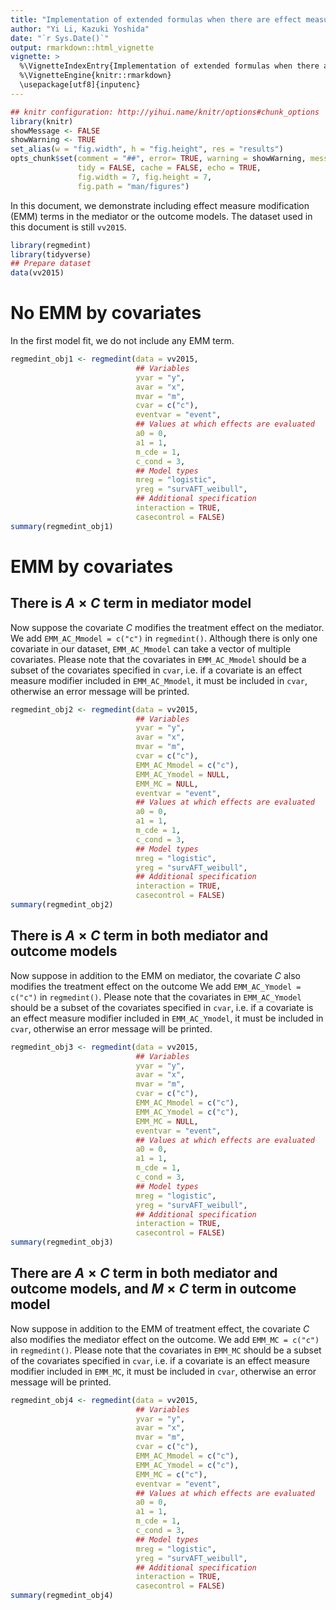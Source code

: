 ```yaml
---
title: "Implementation of extended formulas when there are effect measure modifiers"
author: "Yi Li, Kazuki Yoshida"
date: "`r Sys.Date()`"
output: rmarkdown::html_vignette
vignette: >
  %\VignetteIndexEntry{Implementation of extended formulas when there are effect measure modifiers}
  %\VignetteEngine{knitr::rmarkdown}
  \usepackage[utf8]{inputenc}
---
```


```r
## knitr configuration: http://yihui.name/knitr/options#chunk_options
library(knitr)
showMessage <- FALSE
showWarning <- TRUE
set_alias(w = "fig.width", h = "fig.height", res = "results")
opts_chunk$set(comment = "##", error= TRUE, warning = showWarning, message = showMessage,
               tidy = FALSE, cache = FALSE, echo = TRUE,
               fig.width = 7, fig.height = 7,
               fig.path = "man/figures")
```

In this document, we demonstrate including effect measure modification (EMM) terms in the mediator or the outcome models. The dataset used in this document is still `vv2015`.

```r
library(regmedint)
library(tidyverse)
## Prepare dataset
data(vv2015)
```

# No EMM by covariates

In the first model fit, we do not include any EMM term.
```r
regmedint_obj1 <- regmedint(data = vv2015,
                            ## Variables
                            yvar = "y",
                            avar = "x",
                            mvar = "m",
                            cvar = c("c"),
                            eventvar = "event",
                            ## Values at which effects are evaluated
                            a0 = 0,
                            a1 = 1,
                            m_cde = 1,
                            c_cond = 3,
                            ## Model types
                            mreg = "logistic",
                            yreg = "survAFT_weibull",
                            ## Additional specification
                            interaction = TRUE,
                            casecontrol = FALSE)
summary(regmedint_obj1)
```



# EMM by covariates

## There is $A\times C$ term in mediator model
Now suppose the covariate $C$ modifies the treatment effect on the mediator. We add `EMM_AC_Mmodel = c("c")` in `regmedint()`. Although there is only one covariate in our dataset, `EMM_AC_Mmodel` can take a vector of multiple covariates. Please note that the covariates in `EMM_AC_Mmodel` should be a subset of the covariates specified in `cvar`, i.e. if a covariate is an effect measure modifier included in `EMM_AC_Mmodel`, it must be included in `cvar`, otherwise an error message will be printed.

```r
regmedint_obj2 <- regmedint(data = vv2015,
                            ## Variables
                            yvar = "y",
                            avar = "x",
                            mvar = "m",
                            cvar = c("c"),
                            EMM_AC_Mmodel = c("c"),
                            EMM_AC_Ymodel = NULL,
                            EMM_MC = NULL,
                            eventvar = "event",
                            ## Values at which effects are evaluated
                            a0 = 0,
                            a1 = 1,
                            m_cde = 1,
                            c_cond = 3,
                            ## Model types
                            mreg = "logistic",
                            yreg = "survAFT_weibull",
                            ## Additional specification
                            interaction = TRUE,
                            casecontrol = FALSE)
summary(regmedint_obj2)
```




## There is $A\times C$ term in both mediator and outcome models
Now suppose in addition to the EMM on mediator, the covariate $C$ also modifies the treatment effect on the outcome We add `EMM_AC_Ymodel = c("c")` in `regmedint()`.  Please note that the covariates in `EMM_AC_Ymodel` should be a subset of the covariates specified in `cvar`, i.e. if a covariate is an effect measure modifier included in `EMM_AC_Ymodel`, it must be included in `cvar`, otherwise an error message will be printed.
```r
regmedint_obj3 <- regmedint(data = vv2015,
                            ## Variables
                            yvar = "y",
                            avar = "x",
                            mvar = "m",
                            cvar = c("c"),
                            EMM_AC_Mmodel = c("c"),
                            EMM_AC_Ymodel = c("c"),
                            EMM_MC = NULL,
                            eventvar = "event",
                            ## Values at which effects are evaluated
                            a0 = 0,
                            a1 = 1,
                            m_cde = 1,
                            c_cond = 3,
                            ## Model types
                            mreg = "logistic",
                            yreg = "survAFT_weibull",
                            ## Additional specification
                            interaction = TRUE,
                            casecontrol = FALSE)
summary(regmedint_obj3)
```




## There are $A\times C$ term in both mediator and outcome models, and $M\times C$ term in outcome model
Now suppose in addition to the EMM of treatment effect, the covariate $C$ also modifies the mediator effect on the outcome. We add `EMM_MC = c("c")` in `regmedint()`.  Please note that the covariates in `EMM_MC` should be a subset of the covariates specified in `cvar`, i.e. if a covariate is an effect measure modifier included in `EMM_MC`, it must be included in `cvar`, otherwise an error message will be printed.
```r
regmedint_obj4 <- regmedint(data = vv2015,
                            ## Variables
                            yvar = "y",
                            avar = "x",
                            mvar = "m",
                            cvar = c("c"),
                            EMM_AC_Mmodel = c("c"),
                            EMM_AC_Ymodel = c("c"),
                            EMM_MC = c("c"),
                            eventvar = "event",
                            ## Values at which effects are evaluated
                            a0 = 0,
                            a1 = 1,
                            m_cde = 1,
                            c_cond = 3,
                            ## Model types
                            mreg = "logistic",
                            yreg = "survAFT_weibull",
                            ## Additional specification
                            interaction = TRUE,
                            casecontrol = FALSE)
summary(regmedint_obj4)
```
